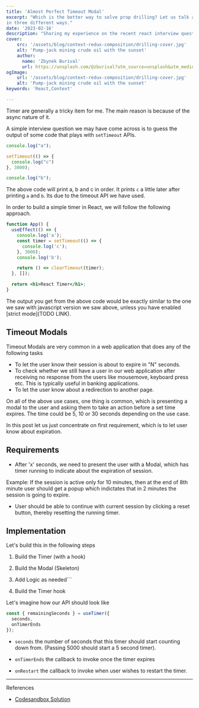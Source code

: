 ```yaml
---
title: 'Almost Perfect Timeout Modal'
excerpt: "Which is the better way to solve prop drilling? Let us talk about it in this post by solving the same problem 
in three different ways."
date: '2023-02-16'
description: "Sharing my experience on the recent react interview question and the feedback I received."
cover: 
    src: '/assets/blog/context-redux-composition/drilling-cover.jpg'  
    alt: 'Pump-jack mining crude oil with the sunset'
    author: 
      name: 'Zbynek Burival'
      url: https://unsplash.com/@zburival?utm_source=unsplash&utm_medium=referral&utm_content=creditCopyText
ogImage:
    url: '/assets/blog/context-redux-composition/drilling-cover.jpg'  
    alt: 'Pump-jack mining crude oil with the sunset'
keywords: 'React,Context'

---
```


Timer are generally a tricky item for me. The main reason is because of the async nature of it.

A simple interview question we may have come across is to guess the output of some code that plays with `setTimeout` APIs.

```javascript noline
console.log("a");

setTimeout(() => {
  console.log("c")
}, 3000);

console.log("b");
```

The above code will print a, b and c in order. It prints `c` a little later after printing `a` and `b`. Its due to the timeout API we have used. 

In order to build a simple timer in React, we will follow the following approach.

```jsx
function App() {
  useEffect(() => {
    console.log('a');
    const timer = setTimeout(() => {
      console.log('c');
    }, 3000);
    console.log('b');

    return () => clearTimeout(timer);
  }, []);

  return <h1>React Timer</h1>;
}
```

The output you get from the above code would be exactly similar to the one we saw with javascript version we saw above, unless you have enabled [strict mode](TODO LINK).


## Timeout Modals

Timeout Modals are very common in a web application that does any of the following tasks

- To let the user know their session is about to expire in "N" seconds.
- To check whether we still have a user in our web application after receiving no response from the users like mousemove, keyboard press etc. This is typically useful in banking applications.
- To let the user know about a redirection to another page.

On all of the above use cases, one thing is common, which is presenting a modal to the user and asking them to take an action before a set time expires. The time could be 5, 10 or 30 seconds depending on the use case.

In this post let us just concentrate on first requirement, which is to let user know about expiration.


## Requirements

- After 'x' seconds, we need to present the user with a Modal, which has timer running to indicate about the expiration of session.

Example: If the session is active only for 10 minutes, then at the end of 8th minute user should get a popup which indictates that in 2 minutes the session is going to expire. 

- User should be able to continue with current session by clicking a reset button, thereby resetting the running timer.

## Implementation

Let's build this in the following steps

1. Build the Timer (with a hook)
2. Build the Modal (Skeleton)
3. Add Logic as needed```

1. Build the Timer hook

Let's imagine how our API should look like

```jsx
const { remainingSeconds } = useTimer({
  seconds,
  onTimerEnds
});
```

- `seconds` the number of seconds that this timer should start counting down from. (Passing 5000 should start a 5 second timer).
- `onTimerEnds` the callback to invoke once the timer expires







- `onRestart` the callback to invoke when user wishes to restart the timer.














---

References

-   [Codesandbox Solution](https://codesandbox.io/s/falling-wave-e5mhrq?file=/src/index.js)


